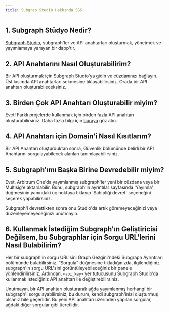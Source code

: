 ```yaml
---
title: Subgrap Studio Hakkında SSS
---
```


## 1. Subgraph Stüdyo Nedir?

[Subgraph Studio](https://thegraph.com/studio/), subgraph'ler ve API anahtarları oluşturmak, yönetmek ve yayımlamaya yarayan bir dapp'tir.

## 2. API Anahtarını Nasıl Oluşturabilirim?

Bir API oluşturmak için Subgraph Studio'ya gidin ve cüzdanınızı bağlayın. Üst kısımda API anahtarları sekmesine tıklayabilirsiniz. Orada bir API anahtarı oluşturabileceksiniz.

## 3. Birden Çok API Anahtarı Oluşturabilir miyim?

Evet! Farklı projelerde kullanmak için birden fazla API anahtarı oluşturabilirsiniz. Daha fazla bilgi için [buraya](https://thegraph.com/studio/apikeys/) göz atın.

## 4. API Anahtarı için Domain'i Nasıl Kısıtlarım?

Bir API Anahtarı oluşturduktan sonra, Güvenlik bölümünde belirli bir API Anahtarını sorgulayabilecek alanları tanımlayabilirsiniz.

## 5. Subgraph'ımı Başka Birine Devredebilir miyim?

Evet, Arbitrum One'da yayımlanmış subgraph'ler yeni bir cüzdana veya bir Multisig'e aktarılabilir. Bunu, subgraph'in ayrıntılar sayfasında 'Yayımla' düğmesinin yanındaki üç noktaya tıklayıp 'Sahipliği devret' seçeneğini seçerek yapabilirsiniz.

Subgraph'i devrettikten sonra onu Studio'da artık göremeyeceğinizi veya düzenleyemeyeceğinizi unutmayın.

## 6. Kullanmak İstediğim Subgraph'ın Geliştiricisi Değilsem, bu Subgraphlar için Sorgu URL'lerini Nasıl Bulabilirim?

Her bir subgraph'in sorgu URL'sini Graph Gezgini'ndeki Subgraph Ayrıntıları bölümünde bulabilirsiniz. “Sorgula” düğmesine tıkladığınızda, ilgilendiğiniz subgraph'in sorgu URL'sini görüntüleyebileceğiniz bir panele yönlendirilirsiniz. Ardından, `<api_key>` yer tutucusunu Subgraph Studio’da kullanmak istediğiniz API anahtarı ile değiştirebilirsiniz.

Unutmayın, bir API anahtarı oluşturarak ağda yayımlanmış herhangi bir subgraph'i sorgulayabilirsiniz; bu durum, kendi subgraph'inizi oluşturmuş olsanız bile geçerlidir. Bu yeni API anahtarı üzerinden yapılan sorgular, ağdaki diğer sorgular gibi ücretlidir.
